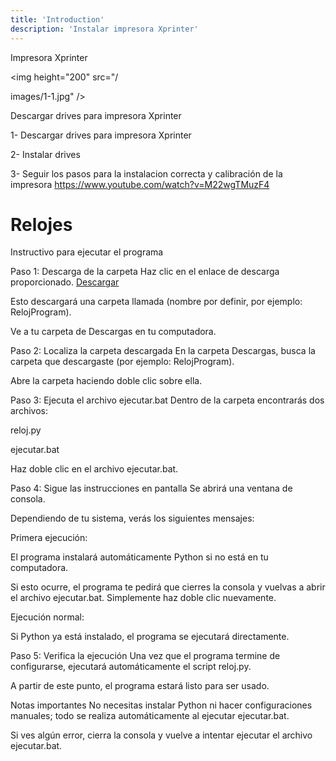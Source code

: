 ```yaml
---
title: 'Introduction'
description: 'Instalar impresora Xprinter'
---
```


Impresora Xprinter

<img height="200" src="/


images/1-1.jpg" />



<CardGroup cols={1}>
  <Card
    title="Descargar drives"
    icon="download"
    href="https://drive.google.com/file/d/14a5UVynTQnrxGf6dYcBoTj-0PDPLojMI/view?usp=sharing"
  >
   Descargar drives para impresora Xprinter
  </Card>
</CardGroup>

1- Descargar drives para impresora Xprinter

2- Instalar drives

3- Seguir los pasos para la instalacion correcta y calibración de la impresora https://www.youtube.com/watch?v=M22wgTMuzF4


# Relojes




Instructivo para ejecutar el programa

Paso 1: Descarga de la carpeta
Haz clic en el enlace de descarga proporcionado. [Descargar](https://entrekidscl.s3.us-east-1.amazonaws.com/reloj.zip)

Esto descargará una carpeta llamada (nombre por definir, por ejemplo: RelojProgram).

Ve a tu carpeta de Descargas en tu computadora.

Paso 2: Localiza la carpeta descargada
En la carpeta Descargas, busca la carpeta que descargaste (por ejemplo: RelojProgram).

Abre la carpeta haciendo doble clic sobre ella.

Paso 3: Ejecuta el archivo ejecutar.bat
Dentro de la carpeta encontrarás dos archivos:

reloj.py

ejecutar.bat

Haz doble clic en el archivo ejecutar.bat.

Paso 4: Sigue las instrucciones en pantalla
Se abrirá una ventana de consola.

Dependiendo de tu sistema, verás los siguientes mensajes:

Primera ejecución:

El programa instalará automáticamente Python si no está en tu computadora.

Si esto ocurre, el programa te pedirá que cierres la consola y vuelvas a abrir el archivo ejecutar.bat. Simplemente haz doble clic nuevamente.

Ejecución normal:

Si Python ya está instalado, el programa se ejecutará directamente.

Paso 5: Verifica la ejecución
Una vez que el programa termine de configurarse, ejecutará automáticamente el script reloj.py.

A partir de este punto, el programa estará listo para ser usado.

Notas importantes
No necesitas instalar Python ni hacer configuraciones manuales; todo se realiza automáticamente al ejecutar ejecutar.bat.

Si ves algún error, cierra la consola y vuelve a intentar ejecutar el archivo ejecutar.bat.